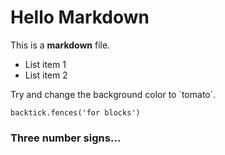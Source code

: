 # Hello Markdown

This is a **markdown** file.

- List item 1
- List item 2

<div style={{ backgroundColor: 'tomato', padding: '1rem' }}>
  Try and change the background color to `tomato`.
</div>

```tsx
backtick.fences('for blocks')
```

### Three number signs…

<style>{`
    body{
        margin-top:10px;
    }

  h1 {
    color: blue;
    text-align: center;
    font-size:44px
  }

`}</style>
